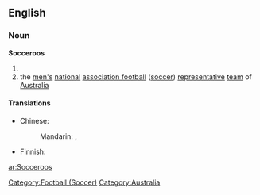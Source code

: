 ==English==

===Noun===
'''Socceroos'''
{{wikipedia|Australia national association football team|Socceroos}}

# {{plural of|[[Socceroo]]}}
# the [[man|men's]] [[national]] [[association football]] ([[soccer]]) [[representative]] [[team]] of [[Australia]]

====Translations====
{{trans-top|men's football team of Australia}}
* Chinese:
*: Mandarin: {{t|zh|澳大利亞國家足球隊|sc=Hani}}, {{t|zh|澳大利亚国家足球队|tr=Àodàlìyà Guójiā Zúqiúduì|sc=Hani}}
{{trans-mid}}
* Finnish: {{t|fi|Australian jalkapallojoukkue}}
{{trans-bottom}}

[[Category:Football (Soccer)]]
[[Category:Australia]]

[[ar:Socceroos]]